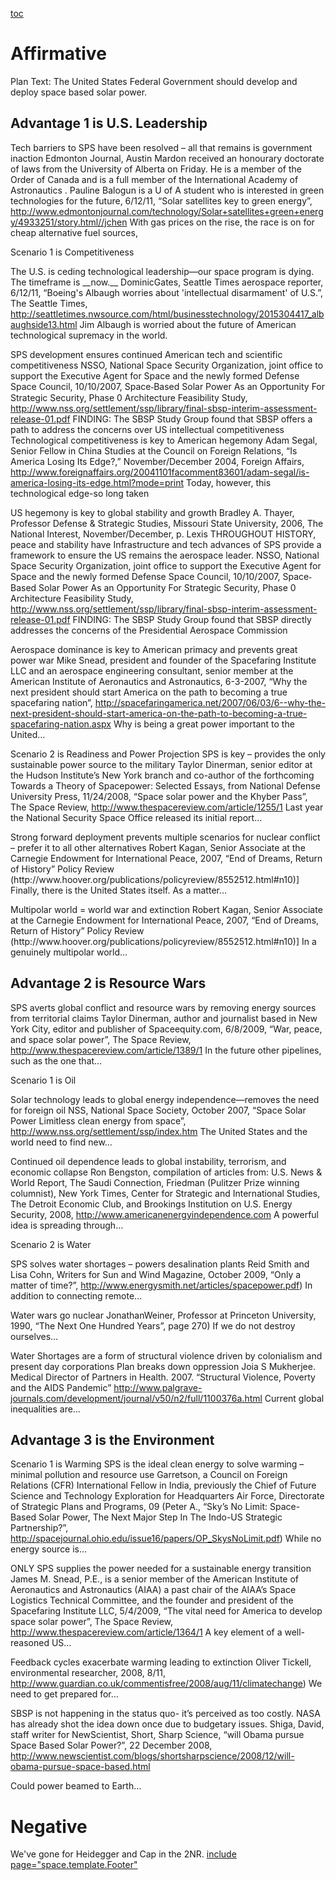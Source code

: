 [[toc]]
=Affirmative= 
Plan Text: The United States Federal Government should develop and deploy space based solar power.

==Advantage 1 is U.S. Leadership== 
Tech barriers to SPS have been resolved – all that remains is government inaction
Edmonton Journal, Austin Mardon received an honourary doctorate of laws from the University of Alberta on Friday. He is a member of the Order of Canada and is a full member of the International Academy of Astronautics . Pauline Balogun is a U of A student who is interested in green technologies for the future, 6/12/11, “Solar satellites key to green energy”, http://www.edmontonjournal.com/technology/Solar+satellites+green+energy/4933251/story.html//jchen
With gas prices on the rise, the race is on for cheap alternative fuel sources,

Scenario 1 is Competitiveness

The U.S. is ceding technological leadership—our space program is dying. The timeframe is __now.__
DominicGates, Seattle Times aerospace reporter, 6/12/11, “Boeing's Albaugh worries about 'intellectual disarmament' of U.S.”, The Seattle Times,
http://seattletimes.nwsource.com/html/businesstechnology/2015304417_albaughside13.html
Jim Albaugh is worried about the future of American technological supremacy in the world.

SPS development ensures continued American tech and scientific competitiveness
NSSO, National Space Security Organization, joint office to support the Executive Agent for Space and the newly formed Defense Space Council, 10/10/2007, Space<span style="font-family: 'Noteworthy Bold';">‐</span>Based Solar Power As an Opportunity For Strategic Security, Phase 0 Architecture Feasibility Study, http://www.nss.org/settlement/ssp/library/final-sbsp-interim-assessment-release-01.pdf
FINDING: The SBSP Study Group found that SBSP offers a path to address the concerns over US intellectual competitiveness
Technological competitiveness is key to American hegemony
Adam Segal, Senior Fellow in China Studies at the Council on Foreign Relations, “Is America Losing Its Edge?,” November/December 2004, Foreign Affairs, http://www.foreignaffairs.org/20041101facomment83601/adam-segal/is-america-losing-its-edge.html?mode=print
Today, however, this technological edge-so long taken

US hegemony is key to global stability and growth
Bradley A. Thayer, Professor Defense & Strategic Studies, Missouri State University, 2006, The National Interest, November/December, p. Lexis
THROUGHOUT HISTORY, peace and stability have
Infrastructure and tech advances of SPS provide a framework to ensure the US remains the aerospace leader.
NSSO, National Space Security Organization, joint office to support the Executive Agent for Space and the newly formed Defense Space Council, 10/10/2007, Space<span style="font-family: 'Noteworthy Bold';">‐</span>Based Solar Power As an Opportunity For Strategic Security, Phase 0 Architecture Feasibility Study, http://www.nss.org/settlement/ssp/library/final-sbsp-interim-assessment-release-01.pdf
FINDING: The SBSP Study Group found that SBSP directly addresses the concerns of the Presidential Aerospace Commission

Aerospace dominance is key to American primacy and prevents great power war
Mike Snead, president and founder of the Spacefaring Institute LLC and an aerospace engineering consultant, senior member at the American Institute of Aeronautics and Astronautics, 6-3-2007, “Why the next president should start America on the path to becoming a true spacefaring nation”, http://spacefaringamerica.net/2007/06/03/6--why-the-next-president-should-start-america-on-the-path-to-becoming-a-true-spacefaring-nation.aspx
Why is being a great power important to the United…

Scenario 2 is Readiness and Power Projection
SPS is key – provides the only sustainable power source to the military
Taylor Dinerman, senior editor at the Hudson Institute’s New York branch and co-author of the forthcoming Towards a Theory of Spacepower: Selected Essays, from National Defense University Press, 11/24/2008, “Space solar power and the Khyber Pass”, The Space Review, http://www.thespacereview.com/article/1255/1
Last year the National Security Space Office released its initial report…

Strong forward deployment prevents multiple scenarios for nuclear conflict – prefer it to all other alternatives
Robert Kagan, Senior Associate at the Carnegie Endowment for International Peace, 2007, “End of Dreams, Return of History” Policy Review (http://www.hoover.org/publications/policyreview/8552512.html#n10)]
Finally, there is the United States itself. As a matter…

Multipolar world = world war and extinction
Robert Kagan, Senior Associate at the Carnegie Endowment for International Peace, 2007, “End of Dreams, Return of History” Policy Review (http://www.hoover.org/publications/policyreview/8552512.html#n10)]
In a genuinely multipolar world…

==Advantage 2 is Resource Wars== 

SPS averts global conflict and resource wars by removing energy sources from territorial claims
Taylor Dinerman, author and journalist based in New York City, editor and publisher of Spaceequity.com, 6/8/2009, “War, peace, and space solar power”, The Space Review, http://www.thespacereview.com/article/1389/1
In the future other pipelines, such as the one that…

Scenario 1 is Oil

Solar technology leads to global energy independence—removes the need for foreign oil
NSS, National Space Society, October 2007, “Space Solar Power Limitless clean energy from space”, http://www.nss.org/settlement/ssp/index.htm
The United States and the world need to find new…

Continued oil dependence leads to global instability, terrorism, and economic collapse
Ron Bengston, compilation of articles from: U.S. News & World Report, The Saudi Connection, Friedman (Pulitzer Prize winning columnist), New York Times, Center for Strategic and International Studies, The Detroit Economic Club, and Brookings Institution on U.S. Energy Security, 2008, http://www.americanenergyindependence.com
A powerful idea is spreading through…

Scenario 2 is Water

SPS solves water shortages – powers desalination plants
Reid Smith and Lisa Cohn, Writers for Sun and Wind Magazine, October 2009, “Only a matter of time?”, http://www.energysmith.net/articles/spacepower.pdf)
In addition to connecting remote…

Water wars go nuclear
JonathanWeiner, Professor at Princeton University, 1990, “The Next One Hundred Years”, page 270)
If we do not destroy ourselves…

Water Shortages are a form of structural violence driven by colonialism and present day corporations Plan breaks down oppression
Joia S Mukherjee. Medical Director of Partners in Health. 2007. “Structural Violence, Poverty and the AIDS Pandemic” http://www.palgrave-journals.com/development/journal/v50/n2/full/1100376a.html
Current global inequalities are…

==Advantage 3 is the Environment== 

Scenario 1 is Warming
SPS is the ideal clean energy to solve warming – minimal pollution and resource use
Garretson, a Council on Foreign Relations (CFR) International Fellow in India, previously the Chief of Future Science and Technology Exploration for Headquarters Air Force, Directorate of Strategic Plans and Programs, 09 (Peter A., “Sky’s No Limit: Space-Based Solar Power, The Next Major Step In The Indo-US Strategic Partnership?”, http://spacejournal.ohio.edu/issue16/papers/OP_SkysNoLimit.pdf)
While no energy source is…

ONLY SPS supplies the power needed for a sustainable energy transition
James M. Snead, P.E., is a senior member of the American Institute of Aeronautics and Astronautics (AIAA) a past chair of the AIAA’s Space Logistics Technical Committee, and the founder and president of the Spacefaring Institute LLC, 5/4/2009, “The vital need for America to develop space solar power”, The Space Review, http://www.thespacereview.com/article/1364/1
A key element of a well-reasoned US…

Feedback cycles exacerbate warming leading to extinction
Oliver Tickell, environmental researcher, 2008, 8/11, http://www.guardian.co.uk/commentisfree/2008/aug/11/climatechange)
We need to get prepared for…

SBSP is not happening in the status quo- it’s perceived as too costly. NASA has already shot the idea down once due to budgetary issues.
Shiga, David, staff writer for NewScientist, Short, Sharp Science, “will Obama pursue Space Based Solar Power?”, 22 December 2008, http://www.newscientist.com/blogs/shortsharpscience/2008/12/will-obama-pursue-space-based.html

Could power beamed to Earth…

=Negative= 
We've gone for Heidegger and Cap in the 2NR.
[[include page="space.template.Footer"]]